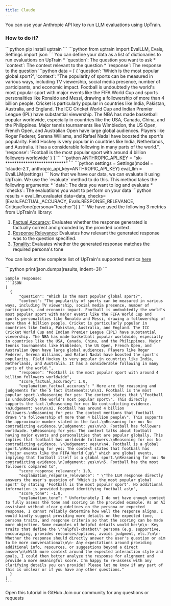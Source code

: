 ```yaml
---
title: Claude
---
```

You can use your Anthropic API key to run LLM evaluations using UpTrain.

### How to do it?

<Steps>
  <Step title="Install UpTrain">
    ```python
    pip install uptrain
    ```
    ```python
    from uptrain import EvalLLM, Evals, Settings
    import json
    ```
  </Step>
  <Step title="Create your data">
  You can define your data as a list of dictionaries to run evaluations on UpTrain
  * `question`: The question you want to ask
  * `context`: The context relevant to the question
  * `response`: The response to the question
    ```python
    data = [
      {
        'question': 'Which is the most popular global sport?',
        'context': "The popularity of sports can be measured in various ways, including TV viewership, social media presence, number of participants, and economic impact. Football is undoubtedly the world's most popular sport with major events like the FIFA World Cup and sports personalities like Ronaldo and Messi, drawing a followership of more than 4 billion people. Cricket is particularly popular in countries like India, Pakistan, Australia, and England. The ICC Cricket World Cup and Indian Premier League (IPL) have substantial viewership. The NBA has made basketball popular worldwide, especially in countries like the USA, Canada, China, and the Philippines. Major tennis tournaments like Wimbledon, the US Open, French Open, and Australian Open have large global audiences. Players like Roger Federer, Serena Williams, and Rafael Nadal have boosted the sport's popularity. Field Hockey is very popular in countries like India, Netherlands, and Australia. It has a considerable following in many parts of the world.",
        'response': 'Football is the most popular sport with around 4 billion followers worldwide'
      }
    ]
    ```
  </Step>
  <Step title="Enter your Anthropic API Key">
    ```python
    ANTHROPIC_API_KEY = "sk-***************************"
    ```
  </Step>

  <Step title="Create an EvalLLM Evaluator">
    ```python
    settings = Settings(model = 'claude-2.1', anthropic_api_key=ANTHROPIC_API_KEY)
    eval_llm = EvalLLM(settings)
    ```
  </Step>

  <Step title="Evaluate data using UpTrain">
  Now that we have our data, we can evaluate it using UpTrain. We use the `evaluate` method to do this. This method takes the following arguments:
  * `data`: The data you want to log and evaluate
  * `checks`: The evaluations you want to perform on your data
    ```python
    results = eval_llm.evaluate(
      data=data,
      checks=[Evals.FACTUAL_ACCURACY, Evals.RESPONSE_RELEVANCE, CritiqueTone(persona="teacher")]
    )
    ```
  We have used the following 3 metrics from UpTrain's library:

  1. [Factual Accuracy](/predefined-evaluations/context-awareness/factual-accuracy): Evaluates whether the response generated is factually correct and grounded by the provided context.
  2. [Response Relevance](/predefined-evaluations/response-quality/response-relevance): Evaluates how relevant the generated response was to the question specified.
  3. [Tonality](/predefined-evaluations/language-quality/tonality): Evaluates whether the generated response matches the required persona's tone 

  You can look at the complete list of UpTrain's supported metrics [here](/predefined-evaluations/overview)
  </Step>
  
  <Step title="Print the results">
    ```python
    print(json.dumps(results, indent=3))
    ```
    
    Sample response:
    ```JSON
    [
      {
          "question": "Which is the most popular global sport?",
          "context": "The popularity of sports can be measured in various ways, including TV viewership, social media presence, number of participants, and economic impact. Football is undoubtedly the world's most popular sport with major events like the FIFA World Cup and sports personalities like Ronaldo and Messi, drawing a followership of more than 4 billion people. Cricket is particularly popular in countries like India, Pakistan, Australia, and England. The ICC Cricket World Cup and Indian Premier League (IPL) have substantial viewership. The NBA has made basketball popular worldwide, especially in countries like the USA, Canada, China, and the Philippines. Major tennis tournaments like Wimbledon, the US Open, French Open, and Australian Open have large global audiences. Players like Roger Federer, Serena Williams, and Rafael Nadal have boosted the sport's popularity. Field Hockey is very popular in countries like India, Netherlands, and Australia. It has a considerable following in many parts of the world.",
          "response": "Football is the most popular sport with around 4 billion followers worldwide",
          "score_factual_accuracy": 1.0,
          "explanation_factual_accuracy": " Here are the reasoning and judgements for the 5 fact statements:\n\n1. Football is the most popular sport.\nReasoning for yes: The context states that \"Football is undoubtedly the world's most popular sport\". This directly supports the fact.\nReasoning for no: No contradicting evidence. \nJudgement: yes\n\n2. Football has around 4 billion followers.\nReasoning for yes: The context mentions that football draws \"a followership of more than 4 billion people\". This supports the approximate number stated in the fact.\nReasoning for no: No contradicting evidence.\nJudgement: yes\n\n3. Football has followers worldwide. \nReasoning for yes: The context talks about football having major events and personalities that are popular globally. This implies that football has worldwide followers.\nReasoning for no: No contradicting evidence. \nJudgement: yes\n\n4. Football is a global sport.\nReasoning for yes: The context states that football has \"major events like the FIFA World Cup\" which are global events, implying that football itself is a global sport.\nReasoning for no: No contradicting evidence.\nJudgement: yes\n\n5. Football has the most followers compared to",
          "score_response_relevance": 1.0,
          "explanation_response_relevance": " \"The LLM response directly answers the user's question of 'Which is the most popular global sport' by stating 'Football is the most popular sport'. No additional information is provided beyond identifying football as\n",
          "score_tone": -1.0,
          "explanation_tone": " Unfortunately I do not have enough context to fully assess the tone and scoring in the provided example. As an AI assistant without clear guidelines on the persona or expected response, I cannot reliably determine how well the response aligns. I would kindly suggest providing more details on the expected tone, persona traits, and response criteria so that the scoring can be made more objective. Some examples of helpful details would be:\n\n- Key traits that define the \"helpful-chatbot\" persona (e.g. supportive, encouraging, provides resources/options, avoids judgment, etc.)\n\n- Whether the response should directly answer the user's question or aim to be more conversational\n\n- Any expectations around providing additional info, resources, or suggestions beyond a direct answer\n\nWith more context around the expected interaction style and goals, I could then better analyze the response for alignment and provide a more meaningful score. I'm happy to re-assess with any clarifying details you can provide! Please let me know if any part of this is unclear or if you have any other questions."
      }
    ]
    ```
  </Step>
</Steps>


<CardGroup cols={2}>
  <Card
    title="Tutorial"
    href="https://github.com/uptrain-ai/uptrain/blob/main/examples/open_source_evaluator_tutorial.ipynb"
    icon="github"
    color="#808080"
  >
    Open this tutorial in GitHub
  </Card>
  <Card
    title="Have Questions?"
    href="https://join.slack.com/t/uptraincommunity/shared_invite/zt-1yih3aojn-CEoR_gAh6PDSknhFmuaJeg"
    icon="slack"
    color="#808080"
  >
    Join our community for any questions or requests
  </Card>
</CardGroup>

